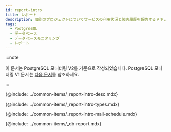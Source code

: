 ```yaml
---
id: report-intro
title: レポート
description: 個別のプロジェクトについてサービスの利用状況と障害履歴を報告するドキュメントについて説明します。
tags:
  - PostgreSQL
  - データベース
  - データベースモニタリング
  - レポート
---
```


:::note

이 문서는 PostgreSQL 모니터링 V2를 기준으로 작성되었습니다. PostgreSQL 모니터링 V1 문서는 [다음 문서](../postgresql-v1/report-intro)를 참조하세요.

:::

<!-- 개요 -->

{@include: ../common-items/_report-intro-desc.mdx}

<!-- ## 보고서의 종류 -->

{@include: ../common-items/_report-intro-types.mdx}

<!-- ## 메일 발송 예약 -->

{@include: ../common-items/_report-intro-mail-schedule.mdx}

{@include: ../common-items/_db-report.mdx}
